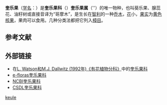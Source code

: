 {{Speciesbox
|taxon = Gomortega keule
|image = Queule Tomé 01.jpg
|image_caption = '''奎乐果''' ''Gomortega keule''
|status = EN
|status_system = iucn2.3
|grandparent_authority =  [[Reiche|Reiche]] （1896年）
|parent_authority = [[Hipólito_Ruiz_López|Ruiz]] & [[José_Antonio_Pavón_Jiménez|Pav.]]
|authority = ([[Juan_Ignacio_Molina|Molina]]) [[Henri_Ernest_Baillon|Baillon]]
|range_map = Gomortega keule range map-2.PNG
}}

'''奎乐果'''（[[学名|学名]]：''{{lang|la|Gomortega keule}}''）{{r|APG3科属}}是'''奎乐果科'''（{{lang|la|Gomortegaceae}}）'''奎乐果属'''（{{lang|la|''Gomortega}}''）的唯一物种，也叫葵乐果、腺蕊花、油籽树或直接音译为“哥摩木”，是生长在[[智利|智利]]的一种[[乔木|乔木]]{{r|APWeb}}，[[花|花]]小，[[果实|果实]]为[[黄色|黄色]][[核果|核果]]，果肉可以食用。几种分类法都把它列入[[樟目|樟目]]。

==参考文献==
{{reflist|refs=
<ref name="APG3科属">{{Cite journal |last=刘冰, 叶建飞, 刘夙, 汪远, 杨永, 赖阳均, 曾刚, 林秦文 |year=2016 |title=中国被子植物科属概览: 依据APG III系统 |journal=生物多样性 |volume=23 |issue=2 |pages=225-231 |url=http://www.biodiversity-science.net/CN/abstract/abstract9992.shtml |doi=10.17520/biods.2015052 |deadurl=yes |archiveurl=https://web.archive.org/web/20150505064115/http://www.biodiversity-science.net/CN/abstract/abstract9992.shtml |archivedate=2015-05-05 |access-date=2016-07-10 }}</ref>

<ref name="APWeb">{{Cite web |last=Stevens |first=P.F. |title=Gomortegaceae |work=Angiosperm Phylogeny Website |url=http://www.mobot.org/MOBOT/Research/APweb/orders/lauralesweb.htm#Gomortegaceae |access-date=2016-07-10 |archive-date=2020-12-06 |archive-url=https://web.archive.org/web/20201206203359/http://www.mobot.org/MOBOT/research/APweb/orders/lauralesweb.htm#Gomortegaceae |dead-url=no }}</ref>
}}

==外部链接==
*在[https://web.archive.org/web/20070103200438/http://delta-intkey.com/angio/ L. Watson和M.J. Dallwitz (1992年)《有花植物分科》]中的[http://delta-intkey.com/angio/www/gomorteg.htm 奎乐果科]{{Wayback|url=http://delta-intkey.com/angio/ |date=20070103200438 }} 
*[http://www.efloras.org/florataxon.aspx?flora_id=900&taxon_id=10379 e-floras奎乐果科] {{Wayback|url=http://www.efloras.org/florataxon.aspx?flora_id=900&taxon_id=10379 |date=20200104000932 }}
*[http://www.ncbi.nlm.nih.gov/Taxonomy/Browser/wwwtax.cgi?mode=Tree&id=63796&lvl=3&lin=f&keep=1&srchmode=1&unlock NCBI奎乐果科] {{Wayback|url=http://www.ncbi.nlm.nih.gov/Taxonomy/Browser/wwwtax.cgi?mode=Tree&id=63796&lvl=3&lin=f&keep=1&srchmode=1&unlock |date=20200104002652 }}
*[http://www.csdl.tamu.edu/FLORA/cgi/gateway_family?fam=Gomortegaceae  CSDL奎乐果科] {{Wayback|url=http://www.csdl.tamu.edu/FLORA/cgi/gateway_family?fam=Gomortegaceae |date=20081012202425 }}
{{Taxonbar|from=Q13771283}}

[[Category:奎乐果属|keule]]